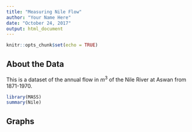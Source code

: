 ```yaml
---
title: "Measuring Nile Flow"
author: "Your Name Here"
date: "October 24, 2017"
output: html_document
---
```


<!-- this code chunk is for setting global chunk options. --> 
```r
knitr::opts_chunk$set(echo = TRUE)
```

## About the Data
This is a dataset of the annual flow in $m^3$ of the Nile River at Aswan from 1871-1970. 

<!-- this code chunk loads in the MASS package of datasets and generates a summary of the Nile dataset in that package  --> 
```r
library(MASS)
summary(Nile)
```

<!-- add stuff here -->
## Graphs